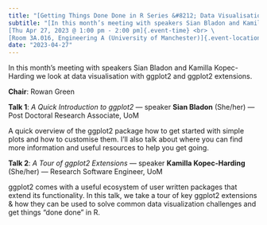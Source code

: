 ```yaml
---
title: "[Getting Things Done Done in R Series &#8212; Data Visualisation]{.event-title}"
subtitle: "[In this month’s meeting with speakers Sian Bladon and Kamilla Kopec-Harding we look at data visualisation with ggplot2 and ggplot2 extensions.]{.event-summary} <br> \
[Thu Apr 27, 2023 @ 1:00 pm - 2:00 pm]{.event-time} <br> \
[Room 3A.016, Engineering A (University of Manchester)]{.event-location}"
date: "2023-04-27"
---
```


<!--
date: "2023-04-27T13:00:00"
date_end: "2023-04-27T14:00:00"
event: R User Group Meeting 
location: Engineering A Room 3A.016 (University of Manchester)
publish_date: "2023-08-20T00:00:00"
-->

In this month's meeting with speakers Sian Bladon and Kamilla Kopec-Harding we look at data visualisation with ggplot2 and ggplot2 extensions.

**Chair**: Rowan Green

**Talk 1**: *A Quick Introduction to ggplot2* &#8212; speaker **Sian Bladon** (She/her) &#8212; Post Doctoral Research Associate, UoM

A quick overview of the ggplot2 package how to get started with simple plots and how to customise them. I'll also talk about where you can find more information and useful resources to help you get going. 

**Talk 2**: *A Tour of ggplot2 Extensions* &#8212; speaker **Kamilla Kopec-Harding** (She/her) &#8212; Research Software Engineer, UoM

ggplot2 comes with a useful ecosystem of user written packages that extend its functionality. In this talk, we take a tour of key ggplot2 extensions &amp; how they can be used to solve common data visualization challenges and get things "done done" in R.
